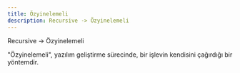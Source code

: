 ```yaml
---
title: Özyinelemeli
description: Recursive -> Özyinelemeli
---
```


Recursive -> Özyinelemeli

"Özyinelemeli", yazılım geliştirme sürecinde, bir işlevin kendisini çağırdığı bir yöntemdir.

